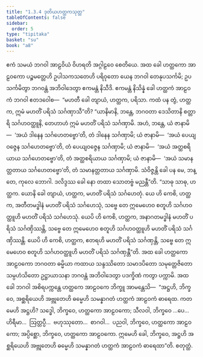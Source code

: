 ```yaml
---
title: "1.3.4 ဒုတိယဟတ္ထကသုတ္တ"
tableOfContents: false
sidebar:
  order: 5
type: "tipitaka"
basket: "su"
book: "a8"
---
```



<DynamicBreadcrumb />

<Division number="24" book="a8">

<Paragraph number="249" book="a8">
ဧကံ သမယံ ဘဂဝါ အာဠဝိယံ ဝိဟရတိ အဂ္ဂါဠဝေ စေတိယေ. အထ ခေါ ဟတ္ထကော အာဠဝကော ပဉ္စမတ္တေဟိ ဥပါသကသတေဟိ ပရိဝုတော ယေန ဘဂဝါ တေနုပသင်္ကမိ; ဥပသင်္ကမိတွာ ဘဂဝန္တံ အဘိဝါဒေတွာ ဧကမန္တံ နိသီဒိ. ဧကမန္တံ နိသိန္နံ ခေါ ဟတ္ထကံ အာဠဝကံ ဘဂဝါ ဧတဒဝေါစ—  “မဟတီ ခေါ တျာယံ, ဟတ္ထက, ပရိသာ. ကထံ ပန တွံ, ဟတ္ထက, ဣမံ မဟတိံ ပရိသံ သင်္ဂဏှာသီ”တိ? “ယာနိမာနိ, ဘန္တေ, ဘဂဝတာ ဒေသိတာနိ စတ္တာရိ သင်္ဂဟဝတ္ထူနိ, တေဟာဟံ ဣမံ မဟတိံ ပရိသံ သင်္ဂဏှာမိ. အဟံ, ဘန္တေ, ယံ ဇာနာမိ—  ‘အယံ ဒါနေန သင်္ဂဟေတဗ္ဗော’တိ, တံ ဒါနေန သင်္ဂဏှာမိ; ယံ ဇာနာမိ—  ‘အယံ ပေယျဝဇ္ဇေန သင်္ဂဟေတဗ္ဗော’တိ, တံ ပေယျဝဇ္ဇေန သင်္ဂဏှာမိ; ယံ ဇာနာမိ—  ‘အယံ အတ္ထစရိယာယ သင်္ဂဟေတဗ္ဗော’တိ, တံ အတ္ထစရိယာယ သင်္ဂဏှာမိ; ယံ ဇာနာမိ—  ‘အယံ သမာနတ္တတာယ သင်္ဂဟေတဗ္ဗော’တိ, တံ သမာနတ္တတာယ သင်္ဂဏှာမိ. သံဝိဇ္ဇန္တိ ခေါ ပန မေ, ဘန္တေ, ကုလေ ဘောဂါ. ဒလိဒ္ဒဿ ခေါ နော တထာ သောတဗ္ဗံ မညန္တီ”တိ. “သာဓု သာဓု, ဟတ္ထက. ယောနိ ခေါ တျာယံ, ဟတ္ထက, မဟတိံ ပရိသံ သင်္ဂဟေတုံ. ယေ ဟိ ကေစိ, ဟတ္ထက, အတီတမဒ္ဓါနံ မဟတိံ ပရိသံ သင်္ဂဟေသုံ, သဗ္ဗေ တေ ဣမေဟေဝ စတူဟိ သင်္ဂဟဝတ္ထူဟိ မဟတိံ ပရိသံ သင်္ဂဟေသုံ. ယေပိ ဟိ ကေစိ, ဟတ္ထက, အနာဂတမဒ္ဓါနံ မဟတိံ ပရိသံ သင်္ဂဏှိဿန္တိ, သဗ္ဗေ တေ ဣမေဟေဝ စတူဟိ သင်္ဂဟဝတ္ထူဟိ မဟတိံ ပရိသံ သင်္ဂဏှိဿန္တိ. ယေပိ ဟိ ကေစိ, ဟတ္ထက, ဧတရဟိ မဟတိံ ပရိသံ သင်္ဂဏှန္တိ, သဗ္ဗေ တေ ဣမေဟေဝ စတူဟိ သင်္ဂဟဝတ္ထူဟိ မဟတိံ ပရိသံ သင်္ဂဏှန္တီ”တိ.
</Paragraph>

<Paragraph number="250" book="a8">
အထ ခေါ ဟတ္ထကော အာဠဝကော ဘဂဝတာ ဓမ္မိယာ ကထာယ သန္ဒဿိတော သမာဒပိတော သမုတ္တေဇိတော သမ္ပဟံသိတော ဥဋ္ဌာယာသနာ ဘဂဝန္တံ အဘိဝါဒေတွာ ပဒက္ခိဏံ ကတွာ ပက္ကာမိ. အထ ခေါ ဘဂဝါ အစိရပက္ကန္တေ ဟတ္ထကေ အာဠဝကေ ဘိက္ခူ အာမန္တေသိ—  “အဋ္ဌဟိ, ဘိက္ခဝေ, အစ္ဆရိယေဟိ အဗ္ဘုတေဟိ ဓမ္မေဟိ သမန္နာဂတံ ဟတ္ထကံ အာဠဝကံ ဓာရေထ. ကတမေဟိ အဋ္ဌဟိ? သဒ္ဓေါ, ဘိက္ခဝေ, ဟတ္ထကော အာဠဝကော; သီလဝါ, ဘိက္ခဝေ …ပေ…  ဟိရီမာ…  ဩတ္တပ္ပီ…  ဗဟုဿုတော…  စာဂဝါ…  ပညဝါ, ဘိက္ခဝေ, ဟတ္ထကော အာဠဝကော; အပ္ပိစ္ဆော, ဘိက္ခဝေ, ဟတ္ထကော အာဠဝကော. ဣမေဟိ ခေါ, ဘိက္ခဝေ, အဋ္ဌဟိ အစ္ဆရိယေဟိ အဗ္ဘုတေဟိ ဓမ္မေဟိ သမန္နာဂတံ ဟတ္ထကံ အာဠဝကံ ဓာရေထာ”တိ.

</Paragraph>
</Division>

<Paragraph number="251" type="center" book="a8">
စတုတ္ထံ.
</Paragraph>